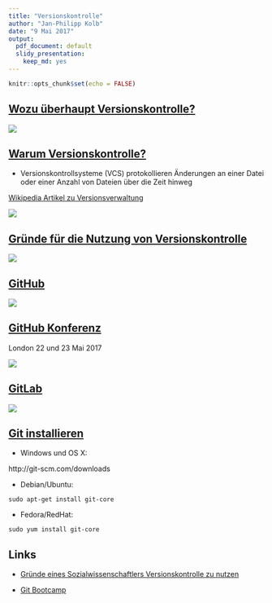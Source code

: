 ```yaml
---
title: "Versionskontrolle"
author: "Jan-Philipp Kolb"
date: "9 Mai 2017"
output: 
  pdf_document: default
  slidy_presentation: 
    keep_md: yes
---
```


```r
knitr::opts_chunk$set(echo = FALSE)
```


## [Wozu überhaupt Versionskontrolle?](http://r-bio.github.io/intro-git-rstudio/)

![](http://www.phdcomics.com/comics/archive/phd101212s.gif)

## [Warum Versionskontrolle?](https://git-scm.com/book/de/v1/Los-geht%E2%80%99s-Wozu-Versionskontrolle%3F)

- Versionskontrollsysteme (VCS) protokollieren Änderungen an einer Datei oder einer Anzahl von Dateien über die Zeit hinweg

[Wikipedia Artikel zu Versionsverwaltung](https://de.wikipedia.org/wiki/Versionsverwaltung)

![](figure/Versionsverwaltung.PNG)

## [Gründe für die Nutzung von Versionskontrolle](http://stackoverflow.com/questions/1408450/why-should-i-use-version-control)

![](figure/ReasonsVersionControl.PNG)


## [GitHub](https://github.com/)

![](figure/GitBuuild.PNG)

## [GitHub Konferenz](https://githubuniverse.com/satellite/?utm_source=github&utm_medium=banner&utm_campaign=ww-satellite-20170405)

London 22 und 23 Mai 2017

![](figure/githubSattelite.PNG)

## [GitLab](https://about.gitlab.com/)

![](figure/GitlabPicture.PNG)

## [Git installieren](https://support.rstudio.com/hc/en-us/articles/200532077-Version-Control-with-Git-and-SVN)

- Windows und OS X: 

http://git-scm.com/downloads

- Debian/Ubuntu: 

```
sudo apt-get install git-core
```

- Fedora/RedHat: 

```
sudo yum install git-core
```






## Links

- [Gründe eines Sozialwissenschaftlers Versionskontrolle zu nutzen](http://stackoverflow.com/questions/2712421/r-and-version-control-for-the-solo-data-analyst)

- [Git Bootcamp](https://help.github.com/articles/set-up-git/)
